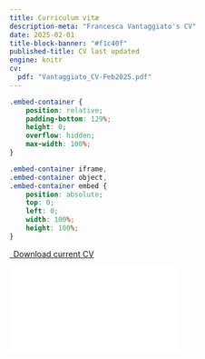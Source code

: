 ```yaml
---
title: Curriculum vitæ
description-meta: "Francesca Vantaggiato's CV"
date: 2025-02-01
title-block-banner: "#f1c40f"
published-title: CV last updated
engine: knitr 
cv:
  pdf: "Vantaggiato_CV-Feb2025.pdf"
---
```

<style>

title-block-header {
  margin-block-end: 1rem;
  position: relative;
  margin-top: -1px;
  height: 80px;
}

.quarto-title-banner {
  margin-block-end: 1rem;
  position: relative;
  margin-top: -20px;
  height: 85%;
}

</style>

```css
.embed-container {
    position: relative;
    padding-bottom: 129%;
    height: 0;
    overflow: hidden;
    max-width: 100%;
}

.embed-container iframe,
.embed-container object,
.embed-container embed {
    position: absolute;
    top: 0;
    left: 0;
    width: 100%;
    height: 100%;
}
```

```{=html}
<p class="text-center">
  <a class="btn btn-primary btn-lg cv-download" href="`r rmarkdown::metadata$cv$pdf`" target="_blank">
    <i class="fa-solid fa-file-arrow-down"></i>&ensp;Download current CV
  </a>
</p>

<div class="embed-container">
  <iframe src="`r rmarkdown::metadata$cv$pdf`" style="border: 0.5px"></iframe>
</div>
```
